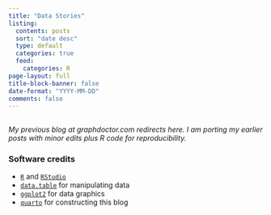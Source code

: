 ```yaml
---
title: "Data Stories"
listing:
  contents: posts
  sort: "date desc"
  type: default
  categories: true
  feed:
    categories: R
page-layout: full
title-block-banner: false
date-format: "YYYY-MM-DD"
comments: false
---
```


:::{.callout-note icon=false appearance="minimal"}
## 
<em>My previous blog at graphdoctor.com redirects here. I am porting my earlier posts with minor edits plus R code for reproducibility.</em>
:::

### Software credits {.appendix}

- [`R`](https://www.r-project.org/) and [`RStudio`](https://www.rstudio.com/)
- [`data.table`](https://CRAN.R-project.org/package=data.table) for manipulating data    
- [`ggplot2`](https://CRAN.R-project.org/package=ggplot2) for data graphics   
- [`quarto`](https://quarto.org/) for constructing this blog

    

